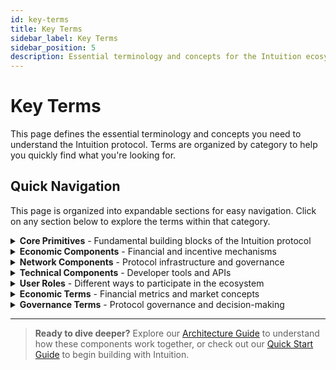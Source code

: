 ```yaml
---
id: key-terms
title: Key Terms
sidebar_label: Key Terms
sidebar_position: 5
description: Essential terminology and concepts for the Intuition ecosystem
---
```


# Key Terms

This page defines the essential terminology and concepts you need to understand the Intuition protocol. Terms are organized by category to help you quickly find what you're looking for.

## Quick Navigation

This page is organized into expandable sections for easy navigation. Click on any section below to explore the terms within that category.

<details>
<summary><strong>Core Primitives</strong> - Fundamental building blocks of the Intuition protocol</summary>

## Core Primitives

### **Atoms**

**Atoms** are the fundamental building blocks of the Intuition knowledge graph. Each atom represents a unique entity or concept and points to arbitrary data via a URI.

**Key Characteristics:**
- **Universal Identifiers**: Each atom has a unique identifier across the entire system
- **URI References**: Atoms point to any arbitrary URI (web pages, IPFS hashes, etc.)
- **Economic Units**: Atoms can have economic value through bonding curves
- **Composable**: Atoms can be combined to create more complex structures

**Examples:**
- A person's profile (points to their social media or personal website)
- A smart contract address (points to the contract's metadata)
- A piece of content (points to the actual content file)
- An organization (points to their official website)

### **Triples**

**Triples** represent relationships between atoms, forming the edges of the knowledge graph. Each triple consists of three atoms: a subject, predicate, and object.

**Structure:**
```
Subject → Predicate → Object
```

**Key Characteristics:**
- **Semantic Relationships**: Express meaningful connections between entities
- **Economic Value**: Triples can have economic value through bonding curves
- **Verifiable**: All relationships are cryptographically verifiable
- **Composable**: Triples can be combined to create complex knowledge structures

**Examples:**
- **Subject**: Alice (atom)
- **Predicate**: "works for" (atom)
- **Object**: Intuition Systems (atom)

This creates the statement: "Alice works for Intuition Systems"

### **Signals**

**Signals** represent user attestations or endorsements of atoms and triples. They indicate the strength of belief or support for a particular piece of information.

**Key Characteristics:**
- **Economic Weight**: Signals have economic value and can be traded
- **Subjective**: Represent personal beliefs and opinions
- **Aggregatable**: Multiple signals can be combined to show collective sentiment
- **Time-Bound**: Signals can change over time as opinions evolve

**Types of Signals:**
- **Positive Signals**: Endorsements or agreements
- **Negative Signals**: Disagreements or refutations
- **Neutral Signals**: Acknowledgment without taking a position

</details>

<details>
<summary><strong>Economic Components</strong> - Financial and incentive mechanisms</summary>

## Economic Components

### **Bonding Curves**

**Bonding curves** are mathematical functions that determine the price of shares in atoms and triples based on supply and demand. They create economic incentives for information quality.

**Key Functions:**
- **Price Discovery**: Automatically determine fair market value
- **Incentive Alignment**: Reward early adopters of valuable information
- **Liquidity**: Provide continuous trading opportunities
- **Anti-Speculation**: Prevent manipulation through mathematical constraints

**Curve Types:**
- **Pro-Rata Curves**: Linear pricing for stable assets
- **Bonding Curves**: Dynamic pricing that rewards early adopters
- **Custom Curves**: Specialized functions for specific use cases

### **Vaults**

**Vaults** are smart contracts that hold the economic value associated with atoms and triples. They manage deposits, redemptions, and share distribution.

**Key Functions:**
- **Asset Management**: Safely store and manage user deposits
- **Share Distribution**: Mint and burn shares based on economic activity
- **Fee Collection**: Collect small fees to maintain the system
- **Liquidity Provision**: Enable users to enter and exit positions

**Vault Types:**
- **Pro-Rata Vaults**: Traditional vaults with stable pricing
- **Bonding Curve Vaults**: Dynamic vaults with variable pricing
- **Multi-Curve Vaults**: Vaults supporting multiple pricing models

### **Terms**

**Terms** are the conceptual representations of atoms and triples that contain multiple vaults. They represent the underlying semantic meaning regardless of economic implementation.

**Key Characteristics:**
- **Semantic Identity**: Maintains the core meaning across different vaults
- **Economic Flexibility**: Can have multiple vaults with different curves
- **Market Cap Aggregation**: Combines value across all associated vaults
- **Universal Reference**: Provides a stable identifier for the concept

</details>

<details>
<summary><strong>Network Components</strong> - Protocol infrastructure and governance</summary>

## Network Components

### **Trust Protocol**

The **Trust Protocol** is the foundational mechanism that enables trustful interactions through cryptoeconomic incentives. It rewards users for contributing valuable information.

**Core Principles:**
- **Economic Incentives**: Users are rewarded for valuable contributions
- **Quality Signals**: Economic activity indicates information quality
- **Decentralized Curation**: No central authority controls information
- **Transparent Rules**: All mechanisms are open and verifiable

### **Knowledge Graph**

The **Knowledge Graph** is the collective network of atoms, triples, and signals that represents humanity's shared knowledge. It grows organically through user contributions.

**Key Features:**
- **Permissionless**: Anyone can contribute information
- **Verifiable**: All contributions are cryptographically verifiable
- **Composable**: Information can be combined and reused
- **Economic**: Valuable information is economically rewarded

### **Attestations**

**Attestations** are user statements about atoms and triples that contribute to the collective knowledge. They can be positive, negative, or neutral.

**Types of Attestations:**
- **Factual Claims**: Statements about objective reality
- **Opinions**: Subjective beliefs and preferences
- **Endorsements**: Support for existing information
- **Refutations**: Disagreements with existing information

</details>

<details>
<summary><strong>Technical Components</strong> - Developer tools and APIs</summary>

## Technical Components

### **GraphQL API**

The **GraphQL API** provides a unified interface for querying and interacting with the Intuition knowledge graph. It enables efficient data retrieval and real-time updates.

**Key Features:**
- **Real-Time Queries**: Get live data from the knowledge graph
- **Flexible Schema**: Query exactly the data you need
- **Subscription Support**: Receive updates as data changes
- **Batch Operations**: Efficiently process multiple requests

### **SDKs**

**Software Development Kits (SDKs)** provide pre-built tools and libraries for integrating with the Intuition protocol. They simplify common development tasks.

**Available SDKs:**
- **JavaScript/TypeScript SDK**: For web applications
- **React Components**: Pre-built UI components
- **GraphQL Client**: Optimized for Intuition's GraphQL API
- **Smart Contract Interfaces**: For direct blockchain interaction

### **Smart Contracts**

**Smart contracts** are the on-chain components that handle the economic and governance aspects of the Intuition protocol. They ensure transparency and immutability.

**Core Contracts:**
- **EthMultiVault**: Manages deposits, redemptions, and share distribution
- **AtomWallet**: Handles atom and triple creation
- **BondingCurveRegistry**: Manages different curve implementations
- **TrustBonding**: Implements trust-based economic mechanisms

</details>

<details>
<summary><strong>User Roles</strong> - Different ways to participate in the ecosystem</summary>

## User Roles

### **Attestors**

**Attestors** are users who contribute information to the knowledge graph by creating atoms, triples, and signals. They are rewarded for valuable contributions.

**Responsibilities:**
- **Information Creation**: Add new atoms and triples to the graph
- **Quality Assurance**: Provide signals to indicate information quality
- **Community Building**: Participate in knowledge curation
- **Economic Participation**: Engage with bonding curves and vaults

### **Curators**

**Curators** are users who specialize in organizing and validating information within the knowledge graph. They help maintain quality and coherence.

**Activities:**
- **Signal Provision**: Provide economic signals for information quality
- **Relationship Mapping**: Create meaningful triples between atoms
- **Quality Assessment**: Evaluate and endorse valuable information
- **Community Leadership**: Guide discussions and resolve disputes

### **Developers**

**Developers** build applications and tools that interact with the Intuition protocol. They create the interfaces and experiences that make the knowledge graph accessible.

**Development Areas:**
- **Frontend Applications**: User interfaces for interacting with the graph
- **Data Analytics**: Tools for analyzing knowledge graph data
- **Integration Services**: APIs and services that connect to Intuition
- **Mobile Applications**: Native mobile experiences

</details>

<details>
<summary><strong>Economic Terms</strong> - Financial metrics and market concepts</summary>

## Economic Terms

### **Market Cap**

**Market cap** represents the total theoretical value of all shares in a term (atom or triple). It is calculated as the product of total shares and current share price.

**Calculation:**
```
Market Cap = Total Shares × Current Share Price
```

**Significance:**
- **Value Indicator**: Shows the perceived value of information
- **Comparison Metric**: Allows comparison between different terms
- **Investment Guide**: Helps users make informed decisions
- **Quality Signal**: Higher market caps often indicate higher quality

### **Share Price**

**Share price** is the current cost to purchase one share of a term. It is determined by the bonding curve function based on supply and demand.

**Factors Affecting Price:**
- **Supply**: Number of shares currently in circulation
- **Demand**: User interest and willingness to pay
- **Curve Function**: Mathematical relationship between supply and price
- **Market Activity**: Recent trading volume and patterns

### **Liquidity**

**Liquidity** refers to the ease with which shares can be bought or sold without significantly affecting the price. High liquidity enables efficient trading.

**Liquidity Factors:**
- **Trading Volume**: Amount of shares traded regularly
- **Market Depth**: Number of buy and sell orders
- **Price Stability**: How much price changes with large trades
- **Accessibility**: How easy it is for users to participate

</details>

<details>
<summary><strong>Governance Terms</strong> - Protocol governance and decision-making</summary>

## Governance Terms

### **Proposals**

**Proposals** are suggested changes to the Intuition protocol that are voted on by the community. They can include parameter changes, new features, or governance updates.

**Proposal Types:**
- **Parameter Changes**: Adjusting bonding curve parameters
- **Feature Additions**: Adding new functionality to the protocol
- **Governance Updates**: Changing how decisions are made
- **Emergency Actions**: Responding to critical issues

### **Voting**

**Voting** is the process by which the community makes decisions about the protocol. Votes are weighted by economic stake and participation.

**Voting Mechanisms:**
- **Token Weighted**: Votes are proportional to token holdings
- **Time Locked**: Some proposals require time delays
- **Multi-Sig**: Critical decisions require multiple approvals
- **Emergency Powers**: Special procedures for urgent situations

</details>

---

> **Ready to dive deeper?** Explore our [Architecture Guide](/guides/developer-tools/deep-dive/architecture) to understand how these components work together, or check out our [Quick Start Guide](/guides/quickstart) to begin building with Intuition. 